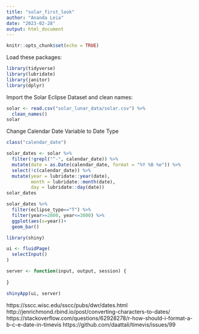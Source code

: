 ```yaml
---
title: "solar_first_look"
author: "Ananda Leia"
date: "2023-02-28"
output: html_document
---
```


```r
knitr::opts_chunk$set(echo = TRUE)
```
Load these packages:
```r
library(tidyverse)
library(lubridate)
library(janitor)
library(dplyr)
```
Import the Solar Eclipse Dataset and clean names:
```r
solar <- read.csv("solar_lunar_data/solar.csv") %>% 
  clean_names()
solar
```

Change Calendar Date Variable to Date Type
```r
class("calendar_date")
```
```r
solar_dates <- solar %>% 
  filter(!grepl("^-", calendar_date)) %>% 
  mutate(date = as.Date(calendar_date, format = "%Y %B %e")) %>% 
  select(!c(calendar_date)) %>% 
  mutate(year = lubridate::year(date),
         month = lubridate::month(date),
         day = lubridate::day(date))
solar_dates
```

```r
solar_dates %>% 
  filter(eclipse_type=="T") %>% 
  filter(year>=2000, year<=3000) %>% 
  ggplot(aes(x=year))+
  geom_bar()
```
```r
library(shiny)

ui <- fluidPage(
  selectInput()
)

server <- function(input, output, session) {
  
}

shinyApp(ui, server)
```

https://sscc.wisc.edu/sscc/pubs/dwr/dates.html
http://jenrichmond.rbind.io/post/converting-characters-to-dates/
https://stackoverflow.com/questions/62928278/r-how-should-i-format-a-b-c-e-date-in-timevis
https://github.com/daattali/timevis/issues/99

